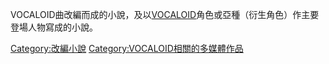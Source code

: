 VOCALOID曲改編而成的小說，及以[[VOCALOID|VOCALOID]]角色或亞種（衍生角色）作主要登場人物寫成的小說。

[[Category:改編小說|Category:改編小說]]
[[Category:VOCALOID相關的多媒體作品|Category:VOCALOID相關的多媒體作品]]